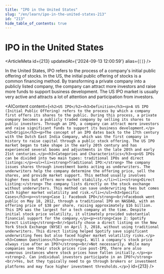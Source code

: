 ```yaml
---
title: "IPO in the United States"
slug: "/en/learn/ipo-in-the-united-states-213"
id: "213"
hide_table_of_contents: true
---
```



# IPO in the United States

<ArticleMeta id={213} updatedAt={'2024-09-13 12:00:59'} alias={`[]`} />
<div className='border-solid border-b border-t-0 my-4 border-[var(--ifm-color-gray-300)]' />

In the United States, IPO refers to the process of a company's initial public offering of stocks. In the US, the initial public offering of stocks is a common financing method. By transforming a private company into a publicly listed company, the company can attract more investors and raise more funds to support business development. The US IPO market is usually very active and attracts a lot of attention and participation from investors.

<AIContent content={`<h2>US IPO</h2><h3>Definition</h3><p>A US IPO (Initial Public Offering) refers to the process by which a company first offers its shares to the public. During this process, a private company becomes a publicly traded company by selling its shares to public investors. Through an IPO, a company can attract more investors and raise significant funds to support its business development.</p><h3>Origin</h3><p>The concept of an IPO dates back to the 17th century with the Dutch East India Company, which was the first company in history to raise capital through a public stock offering. The US IPO market began to take shape in the early 20th century and has experienced several booms and adjustments in the late 20th and early 21st centuries.</p><h3>Categories and Characteristics</h3><p>US IPOs can be divided into two main types: traditional IPOs and direct listings:</p><ul><li><strong>Traditional IPO:</strong> The company issues shares through investment banks acting as underwriters. The underwriters help the company determine the offering price, sell the shares, and provide market support. This method usually involves higher fees but offers more market stability.</li><li><strong>Direct Listing:</strong> The company lists directly on the stock exchange without underwriters. This method can save underwriting fees but comes with higher market volatility and risk.</li></ul><h3>Specific Cases</h3><p><strong>Case 1: Facebook IPO</strong><br/>Facebook went public on May 18, 2012, through a traditional IPO on NASDAQ, with an offering price of $38 per share, raising approximately $16 billion. This IPO was the largest for a tech company at the time. Despite initial stock price volatility, it ultimately provided substantial financial support for the company.</p><p><strong>Case 2: Spotify Direct Listing</strong><br/>Spotify chose a direct listing on the New York Stock Exchange (NYSE) on April 3, 2018, without using traditional underwriters. This direct listing helped Spotify save significant underwriting fees but also faced higher market volatility risks.</p><h3>Common Questions</h3><p><strong>1. Will a company's stock price always rise after an IPO?</strong><br/>Not necessarily. While many companies see their stock prices rise post-IPO, there are also numerous instances where stock prices have fallen initially.</p><p><strong>2. Can individual investors participate in an IPO?</strong><br/>Yes, but they typically need to go through brokers or investment platforms and may face higher investment thresholds.</p>`} id={213} />
